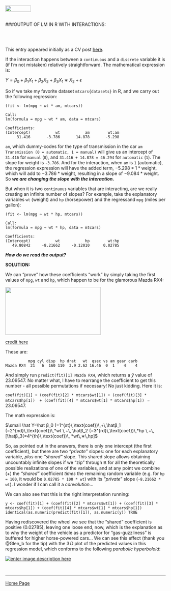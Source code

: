 <br>
<a href="http://rinterested.github.io/statistics/index.html">
<img HEIGHT="20" WIDTH="80" src="https://cloud.githubusercontent.com/assets/9312897/10556783/a27a26fa-745c-11e5-9b1a-2d5bd737387a.PNG"></a>
<br><br>

###OUTPUT OF LM IN R WITH INTERACTIONS:

<br><br>

This entry appeared initially as a CV post [here](http://stats.stackexchange.com/q/185583/67822).

If the interaction happens between a `continuous` and a `discrete` variable it is (if I'm not mistaken) relatively straightforward. The mathematical expression is:

$Y=β_0+β_1X_1+β_2X_2+β_3X_1∗X_2+\epsilon$

So if we take my favorite dataset `mtcars{datasets}` in R, and we carry out the following regression:

    (fit <- lm(mpg ~ wt * am, mtcars))
    
    Call:
    lm(formula = mpg ~ wt * am, data = mtcars)
    
    Coefficients:
    (Intercept)           wt           am        wt:am  
         31.416       -3.786       14.878       -5.298  

`am`, which dummy-codes for the type of transmission in the car `am Transmission (0 = automatic, 1 = manual)` will give us an intercept of `31.416` for `manual` (`0`), and `31.416 + 14.878 = 46.294` for `automatic` (`1`). The slope for weight is `-3.786`. And for the interaction, when `am` is `1` (automatic), the regression expression will have the added term, $-5.298*1*\text {weight}$, which will add to $-3.786*\text {weight}$, resulting in a slope of $-9.084*\text {weight}$. So ***we are changing the slope with the interaction.***

But when it is two `continuous` variables that are interacting, are we really creating an infinite number of slopes? For example, take the explanatory variables `wt` (weight) and `hp` (horsepower) and the regressand `mpg` (miles per gallon):

    (fit <- lm(mpg ~ wt * hp, mtcars))
    
    Call:
    lm(formula = mpg ~ wt * hp, data = mtcars)
    
    Coefficients:
    (Intercept)           wt           hp        wt:hp  
       49.80842     -8.21662     -0.12010      0.02785

***How do we read the output?*** 

**SOLUTION:**

We can "prove" how these coefficients "work" by simply taking the first values of `mpg`, `wt` and `hp`, which happen to be for the glamorous Mazda RX4:

 <img src="http://i.stack.imgur.com/Gunpa.jpg" width="300" height="150">

[credit here](http://www.classicandperformancecar.com)

These are:

              mpg cyl disp  hp drat   wt  qsec vs am gear carb
    Mazda RX4  21   6  160 110  3.9 2.62 16.46  0  1    4    4

And simply run `predict(fit)[1] Mazda RX4`, which returns a $\hat y$ value of  $23.09547$. No matter what, I have to rearrange the coefficient to get this number - all possible permutations if necessary! No just kidding. Here it is:

`coef(fit)[1] + (coef(fit)[2] * mtcars$wt[1]) + (coef(fit)[3] * mtcars$hp[1]) 
+ (coef(fit)[4] * mtcars$wt[1] * mtcars$hp[1])` $= 23.09547$. 

The math expression is:

$\small \hat Y=\hat β_0 (=1^{st}\,\text{coef})\,+\,\hatβ_1 (=2^{nd}\,\text{coef})\,*wt \,+\, \hatβ_2 (=3^{rd}\,\text{coef})\,*hp \,+\, [\hatβ_3(=4^{th}\,\text{coef})\, *wt\,∗\,hp]$

So, as pointed out in the answers, there is only one intercept (the first coefficient), but there are two *"private"* slopes: one for each explanatory variable, *plus* one *"shared"* slope. This shared slope allows obtaining uncountably infinite slopes if we "zip" through $\mathbb{R}$ for all the theoretically possible realizations of one of the variables, and at any point we combine ($+$) the *"shared"* coefficient *times* the remaining random variable (e.g. for `hp = 100`, it would be `0.02785 * 100 * wt`) with its *"private*" slope (`-8.21662 * wt`). I wonder if I can call it a *convolution*...

We can also see that this is the right interpretation running: 

    y <- coef(fit)[1] + (coef(fit)[2] * mtcars$wt[1]) + (coef(fit)[3] * mtcars$hp[1]) + (coef(fit)[4] * mtcars$wt[1] * mtcars$hp[1])
    identical(as.numeric(predict(fit)[1]), as.numeric(y)) TRUE

Having rediscovered the wheel we see that the "shared" coefficient is positive (0.02785), leaving one loose end, now, which is the explanation as to why the weight of the vehicle as a predictor for "gas-guzzliness" is buffered for higher horse-powered cars... We can see this effect (thank you @Glen_b for the tip) with the $3\,D$ plot of the predicted values in this regression model, which conforms to the following *parabolic hyperboloid*:


[![enter image description here][1]][1]



  [1]: http://i.stack.imgur.com/VeVpK.png
  [2]: http://i.stack.imgur.com/Gunpa.jpg
<br>


---

<a href="http://rinterested.github.io/statistics/index.html">Home Page</a>
